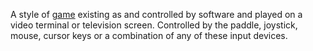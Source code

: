 A style of [[game]] existing as and controlled by software and played on a video terminal or television screen.  Controlled by the paddle, joystick, mouse, cursor keys or a combination of any of these input devices.